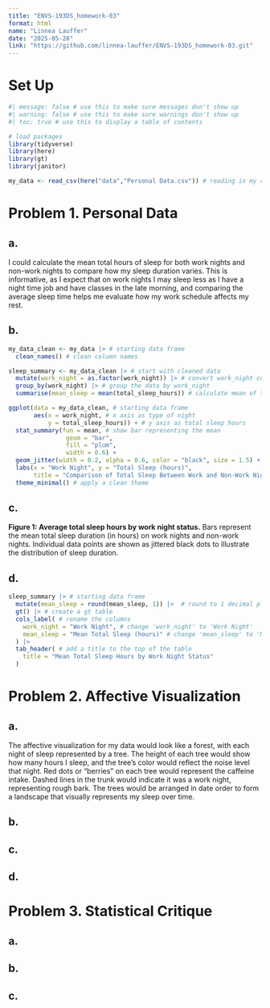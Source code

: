 ```yaml
---
title: "ENVS-193DS_homework-03"
format: html
name: "Linnea Lauffer"
date: "2025-05-28"
link: "https://github.com/linnea-lauffer/ENVS-193DS_homework-03.git"
---
```


# Set Up

```r
#| message: false # use this to make sure messages don't show up
#| warning: false # use this to make sure warnings don't show up
#| toc: true # use this to display a table of contents

# load packages 
library(tidyverse)
library(here)
library(gt)
library(janitor)

my_data <- read_csv(here("data","Personal Data.csv")) # reading in my csv file from the data folder and storing it as an object named my_data
```


# Problem 1. Personal Data

## a. 

I could calculate the mean total hours of sleep for both work nights and non-work nights to compare how my sleep duration varies. This is informative, as I expect that on work nights I may sleep less as I have a night time job and have classes in the late morning, and comparing the average sleep time helps me evaluate how my work schedule affects my rest. 

## b. 

```r
my_data_clean <- my_data |> # starting data frame
  clean_names() # clean column names

sleep_summary <- my_data_clean |> # start with cleaned data
  mutate(work_night = as.factor(work_night)) |> # convert work_night column to a factor (categorical variable)
  group_by(work_night) |> # group the data by work_night
  summarise(mean_sleep = mean(total_sleep_hours)) # calculate mean of total_sleep_hours for each group

ggplot(data = my_data_clean, # starting data frame
       aes(x = work_night, # x axis as type of night
           y = total_sleep_hours)) + # y axis as total sleep hours 
  stat_summary(fun = mean, # show bar representing the mean
                geom = "bar",
                fill = "plum",
                width = 0.6) + 
  geom_jitter(width = 0.2, alpha = 0.6, color = "black", size = 1.5) + # show individual data points
  labs(x = "Work Night", y = "Total Sleep (hours)",
       title = "Comparison of Total Sleep Between Work and Non-Work Nights") + # relabel axes
  theme_minimal() # apply a clean theme 
```

## c. 

**Figure 1: Average total sleep hours by work night status.** Bars represent the mean total sleep duration (in hours) on work nights and non-work nights. Individual data points are shown as jittered black dots to illustrate the distribution of sleep duration. 

## d. 
```r
sleep_summary |> # starting data frame
  mutate(mean_sleep = round(mean_sleep, 1)) |>  # round to 1 decimal place
  gt() |> # create a gt table
  cols_label( # rename the columns
    work_night = "Work Night", # change 'work_night' to 'Work Night'
    mean_sleep = "Mean Total Sleep (hours)" # change 'mean_sleep' to 'Mean Total Sleep (hours)'
  ) |>
  tab_header( # add a title to the top of the table
    title = "Mean Total Sleep Hours by Work Night Status"
  )
```

# Problem 2. Affective Visualization

## a. 

The affective visualization for my data would look like a forest, with each night of sleep represented by a tree. The height of each tree would show how many hours I sleep, and the tree's color would reflect the noise level that night. Red dots or "berries" on each tree would represent the caffeine intake. Dashed lines in the trunk would indicate it was a work night, representing rough bark. The trees would be arranged in date order to form a landscape that visually represents my sleep over time. 

## b. 

## c. 

## d. 

# Problem 3. Statistical Critique

## a.

## b. 

## c. 
